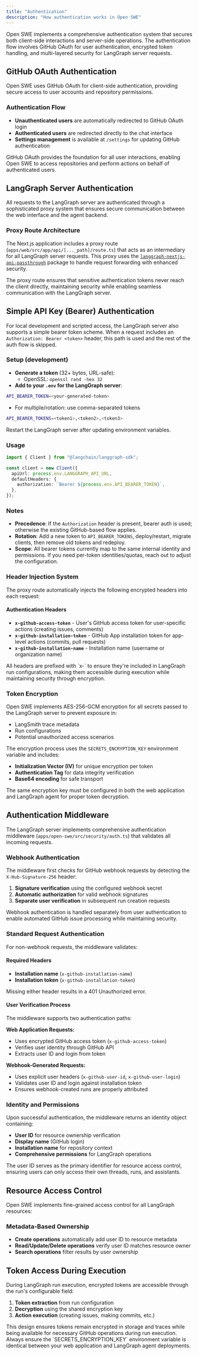 ```yaml
---
title: "Authentication"
description: "How authentication works in Open SWE"
---
```


Open SWE implements a comprehensive authentication system that secures both client-side interactions and server-side operations. The authentication flow involves GitHub OAuth for user authentication, encrypted token handling, and multi-layered security for LangGraph server requests.

## GitHub OAuth Authentication

Open SWE uses GitHub OAuth for client-side authentication, providing secure access to user accounts and repository permissions.

### Authentication Flow

- **Unauthenticated users** are automatically redirected to GitHub OAuth login
- **Authenticated users** are redirected directly to the chat interface
- **Settings management** is available at `/settings` for updating GitHub authentication

<Note>
  GitHub OAuth provides the foundation for all user interactions, enabling Open
  SWE to access repositories and perform actions on behalf of authenticated
  users.
</Note>

## LangGraph Server Authentication

All requests to the LangGraph server are authenticated through a sophisticated proxy system that ensures secure communication between the web interface and the agent backend.

### Proxy Route Architecture

The Next.js application includes a proxy route (`apps/web/src/app/api/[..._path]/route.ts`) that acts as an intermediary for all LangGraph server requests. This proxy uses the [`langgraph-nextjs-api-passthrough`](https://www.npmjs.com/package/langgraph-nextjs-api-passthrough) package to handle request forwarding with enhanced security.

<Tip>
  The proxy route ensures that sensitive authentication tokens never reach the
  client directly, maintaining security while enabling seamless communication
  with the LangGraph server.
</Tip>

## Simple API Key (Bearer) Authentication

For local development and scripted access, the LangGraph server also supports a simple bearer token scheme. When a request includes an `Authorization: Bearer <token>` header, this path is used and the rest of the auth flow is skipped.

### Setup (development)

- **Generate a token** (32+ bytes, URL-safe):
  - OpenSSL: `openssl rand -hex 32`
- **Add to your `.env` for the LangGraph server**:

```bash
API_BEARER_TOKEN=<your-generated-token>
```

- For multiple/rotation: use comma-separated tokens

```bash
API_BEARER_TOKENS=<token1>,<token2>,<token3>
```

Restart the LangGraph server after updating environment variables.

### Usage

```typescript
import { Client } from "@langchain/langgraph-sdk";

const client = new Client({
  apiUrl: process.env.LANGGRAPH_API_URL,
  defaultHeaders: {
    authorization: `Bearer ${process.env.API_BEARER_TOKEN}`,
  },
});
```

### Notes

- **Precedence**: If the `Authorization` header is present, bearer auth is used; otherwise the existing GitHub-based flow applies.
- **Rotation**: Add a new token to `API_BEARER_TOKENS`, deploy/restart, migrate clients, then remove old tokens and redeploy.
- **Scope**: All bearer tokens currently map to the same internal identity and permissions. If you need per-token identities/quotas, reach out to adjust the configuration.

### Header Injection System

The proxy route automatically injects the following encrypted headers into each request:

#### Authentication Headers

- **`x-github-access-token`** - User's GitHub access token for user-specific actions (creating issues, comments)
- **`x-github-installation-token`** - GitHub App installation token for app-level actions (commits, pull requests)
- **`x-github-installation-name`** - Installation name (username or organization name)

<Note>
  All headers are prefixed with `x-` to ensure they're included in LangGraph run
  configurations, making them accessible during execution while maintaining
  security through encryption.
</Note>

### Token Encryption

Open SWE implements AES-256-GCM encryption for all secrets passed to the LangGraph server to prevent exposure in:

- LangSmith trace metadata
- Run configurations
- Potential unauthorized access scenarios

The encryption process uses the `SECRETS_ENCRYPTION_KEY` environment variable and includes:

- **Initialization Vector (IV)** for unique encryption per token
- **Authentication Tag** for data integrity verification
- **Base64 encoding** for safe transport

<Tip>
  The same encryption key must be configured in both the web application and
  LangGraph agent for proper token decryption.
</Tip>

## Authentication Middleware

The LangGraph server implements comprehensive authentication middleware (`apps/open-swe/src/security/auth.ts`) that validates all incoming requests.

### Webhook Authentication

The middleware first checks for GitHub webhook requests by detecting the `X-Hub-Signature-256` header:

1. **Signature verification** using the configured webhook secret
2. **Automatic authorization** for valid webhook signatures
3. **Separate user verification** in subsequent run creation requests

<Note>
  Webhook authentication is handled separately from user authentication to
  enable automated GitHub issue processing while maintaining security.
</Note>

### Standard Request Authentication

For non-webhook requests, the middleware validates:

#### Required Headers

- **Installation name** (`x-github-installation-name`)
- **Installation token** (`x-github-installation-token`)

Missing either header results in a 401 Unauthorized error.

#### User Verification Process

The middleware supports two authentication paths:

**Web Application Requests:**

- Uses encrypted GitHub access token (`x-github-access-token`)
- Verifies user identity through GitHub API
- Extracts user ID and login from token

**Webhook-Generated Requests:**

- Uses explicit user headers (`x-github-user-id`, `x-github-user-login`)
- Validates user ID and login against installation token
- Ensures webhook-created runs are properly attributed

### Identity and Permissions

Upon successful authentication, the middleware returns an identity object containing:

- **User ID** for resource ownership verification
- **Display name** (GitHub login)
- **Installation name** for repository context
- **Comprehensive permissions** for LangGraph operations

<Tip>
  The user ID serves as the primary identifier for resource access control,
  ensuring users can only access their own threads, runs, and assistants.
</Tip>

## Resource Access Control

Open SWE implements fine-grained access control for all LangGraph resources:

### Metadata-Based Ownership

- **Create operations** automatically add user ID to resource metadata
- **Read/Update/Delete operations** verify user ID matches resource owner
- **Search operations** filter results by user ownership

## Token Access During Execution

During LangGraph run execution, encrypted tokens are accessible through the run's configurable field:

1. **Token extraction** from run configuration
2. **Decryption** using the shared encryption key
3. **Action execution** (creating issues, making commits, etc.)

<Note>
  This design ensures tokens remain encrypted in storage and traces while being
  available for necessary GitHub operations during run execution.
</Note>

<Tip>
  Always ensure the `SECRETS_ENCRYPTION_KEY` environment variable is identical
  between your web application and LangGraph agent deployments.
</Tip>
